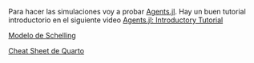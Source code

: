 
Para hacer las simulaciones voy a probar [Agents.jl](https://juliadynamics.github.io/Agents.jl/stable/). Hay un buen tutorial introductorio en el siguiente video [Agents.jl: Introductory Tutorial](https://www.youtube.com/watch?v=fgwAfAa4kt0&pp=ygUJYWdlbnRzLmps)


[Modelo de Schelling](schelling.qmd)

[Cheat Sheet de Quarto](./cheetsheet-quarto.qmd)